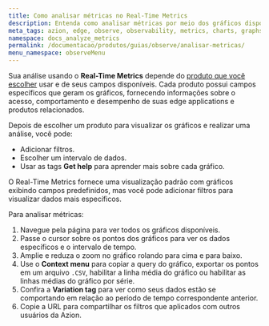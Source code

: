 ```yaml
---
title: Como analisar métricas no Real-Time Metrics
description: Entenda como analisar métricas por meio dos gráficos disponíveis.
meta_tags: azion, edge, observe, observability, metrics, charts, graphs
namespace: docs_analyze_metrics
permalink: /documentacao/produtos/guias/observe/analisar-metricas/
menu_namespace: observeMenu
---
```



Sua análise usando o **Real-Time Metrics** depende do [produto que você escolher](/pt-br/documentacao/produtos/observe/real-time-metrics/#escolha-de-produto-para-visualizar-metricas) usar e de seus campos disponíveis. Cada produto possui campos específicos que geram os gráficos, fornecendo informações sobre o acesso, comportamento e desempenho de suas edge applications e produtos relacionados.

Depois de escolher um produto para visualizar os gráficos e realizar uma análise, você pode:

- Adicionar filtros.
- Escolher um intervalo de dados.
- Usar as tags **Get help** para aprender mais sobre cada gráfico.

O Real-Time Metrics fornece uma visualização padrão com gráficos exibindo campos predefinidos, mas você pode adicionar filtros para visualizar dados mais específicos.

<LinkButton link="/pt-bt/documentacao/produtos/guias/observe/adicionar-filtros-metrics/" label="consulte o guia sobre adicionar filtros" severity="secondary" target="_blank" />

Para analisar métricas:

1. Navegue pela página para ver todos os gráficos disponíveis.
2. Passe o cursor sobre os pontos dos gráficos para ver os dados específicos e o intervalo de tempo.
3. Amplie e reduza o zoom no gráfico rolando para cima e para baixo.
4. Use o **Context menu** para copiar a query do gráfico, exportar os pontos em um arquivo `.CSV`, habilitar a linha média do gráfico ou habilitar as linhas médias do gráfico por série.
5. Confira a **Variation tag** para ver como seus dados estão se comportando em relação ao período de tempo correspondente anterior.
6. Copie a URL para compartilhar os filtros que aplicados com outros usuários da Azion.

<br /><br />
---

